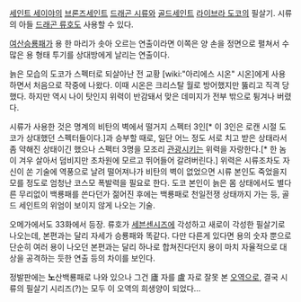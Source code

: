 [[세인트 세이야]]의 [[브론즈세인트]] [[드래곤 시류]]와 [[골드세인트]] [[라이브라 도코]]의 필살기. 시류의 아들 [[드래곤 류호]]도 사용할 수 있다.

[[여산승룡패]]가 용 한 마리가 솟아 오르는 연출이라면 이쪽은 양 손을 정면으로 펼쳐서 수많은 용 형태 투기를 상대방에게 날리는 연출이다.

늙은 모습의 도코가 스펙터로 되살아난 전 교황 [wiki:"아리에스 시온" 시온]에게 사용하면서 처음으로 작중에 나왔다. 이때 시온은 크리스탈 월로 방어했지만 뚫리고 직격 당했다. 하지만 역시 나이 탓인지 위력이 반감돼서 맞은 데미지가 전부 밖으로 튕겨나 버렸다.

시류가 사용한 것은 명계의 비탄의 벽에서 떨거지 스펙터 3인[* 이 3인은 로캔 시절 도코가 상대했던 스펙터들이다.]과 승부할 때로, 일단 어느 정도 서로 치고 받은 상태라서 좀 약해진 상태이긴 했으나 스펙터 3명을 모조리 [[관광]]시키는 위력을 자랑한다.[* 한 놈이 겨우 살아서 덤비지만 초차원에 모르고 뛰어들어 갈려버린다.] 위력은 시류조차도 자신이 쏜 기술에 역풍으로 날려 떨어져나가 비탄의 벽이 없었으면 시류 본인도 죽었을지 모를 정도로 엄청난 코스모 폭발력을 필요로 한다. 도코 본인이 늙은 몸 상태에서도 별다른 무리없이 백룡패를 쓴다던가 젊어진 후에는 백룡패로 천일전쟁 상태까지 가는 등, 골드 세인트의 위엄이 보이지 않게 나오는 기술.

오메가에서도 33화에서 등장. 류호가 [[세븐센시즈]]에 각성하고 새로이 각성한 필살기로 나오는데, 본편과는 달리 자세가 승룡패와 똑같다. 다만 다른게 있다면 용의 숫자 뿐으로 단순히 여러 용이 나오던 본편과는 달리 하나로 합쳐진다던지 용이 마치 자율적으로 대상을 공격하는 듯한 연출 등의 차이를 보인다.

정발판에는 '''노'''산백룡패로 나와 있으나 그건 廬 자를 盧 자로 잘못 본 [[오역]]으로, 결국 시류의 필살기 시리즈(?)는 모두 이 오역의 희생양이 되었다…
